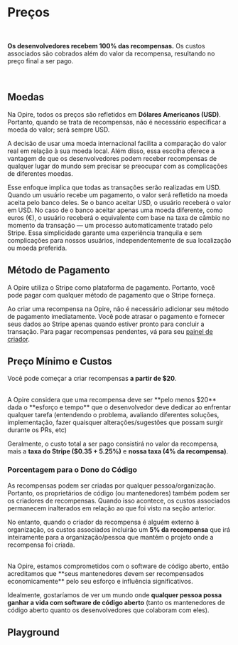 
# Preços

<br/>

<InfoPanel>**Os desenvolvedores recebem 100% das recompensas.** Os custos associados são cobrados além do valor da recompensa, resultando no preço final a ser pago.</InfoPanel>

<br/>

## Moedas

Na Opire, todos os preços são refletidos em **Dólares Americanos (USD)**. Portanto, quando se trata de recompensas, não é necessário especificar a moeda do valor; será sempre USD.

A decisão de usar uma moeda internacional facilita a comparação do valor real em relação à sua moeda local. Além disso, essa escolha oferece a vantagem de que os desenvolvedores podem receber recompensas de qualquer lugar do mundo sem precisar se preocupar com as complicações de diferentes moedas.

Esse enfoque implica que todas as transações serão realizadas em USD. Quando um usuário recebe um pagamento, o valor será refletido na moeda aceita pelo banco deles. Se o banco aceitar USD, o usuário receberá o valor em USD. No caso de o banco aceitar apenas uma moeda diferente, como euros (€), o usuário receberá o equivalente com base na taxa de câmbio no momento da transação — um processo automaticamente tratado pelo Stripe. Essa simplicidade garante uma experiência tranquila e sem complicações para nossos usuários, independentemente de sua localização ou moeda preferida.

## Método de Pagamento

A Opire utiliza o Stripe como plataforma de pagamento. Portanto, você pode pagar com qualquer método de pagamento que o Stripe forneça.

Ao criar uma recompensa na Opire, não é necessário adicionar seu método de pagamento imediatamente. Você pode atrasar o pagamento e fornecer seus dados ao Stripe apenas quando estiver pronto para concluir a transação. Para pagar recompensas pendentes, vá para seu [painel de criador](https://app.opire.dev/dashboard/creator/rewards).

## Preço Mínimo e Custos

Você pode começar a criar recompensas **a partir de $20**.

<br/>
<InfoPanel>A Opire considera que uma recompensa deve ser **pelo menos $20** dada o **esforço e tempo** que o desenvolvedor deve dedicar ao enfrentar qualquer tarefa <DimmedText>(entendendo o problema, avaliando diferentes soluções, implementação, fazer quaisquer alterações/sugestões que possam surgir durante os PRs, etc)</DimmedText></InfoPanel>
<br/>

Geralmente, o custo total a ser pago consistirá no valor da recompensa, mais a **taxa do Stripe ($0.35 + 5.25%)** e **nossa taxa (4% da recompensa)**.

### Porcentagem para o Dono do Código

As recompensas podem ser criadas por qualquer pessoa/organização. Portanto, os proprietários de código (ou mantenedores) também podem ser os criadores de recompensas. Quando isso acontece, os custos associados permanecem inalterados em relação ao que foi visto na seção anterior.

No entanto, quando o criador da recompensa é alguém externo à organização, os custos associados incluirão um **5% da recompensa** que irá inteiramente para a organização/pessoa que mantém o projeto onde a recompensa foi criada.

<br/>
<InfoPanel>
Na Opire, estamos comprometidos com o software de código aberto, então acreditamos que **seus mantenedores devem ser recompensados economicamente** pelo seu esforço e influência significativos.

Idealmente, gostaríamos de ver um mundo onde **qualquer pessoa possa ganhar a vida com software de código aberto** (tanto os mantenedores de código aberto quanto os desenvolvedores que colaboram com eles).
</InfoPanel>
<br/>

## Playground
<br/>

<RewardCalculator/>
